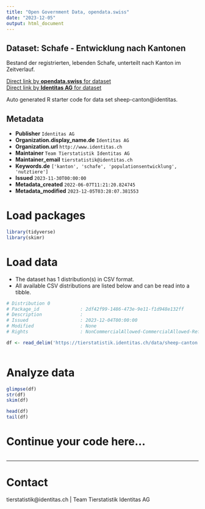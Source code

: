 ```yaml
---
title: "Open Government Data, opendata.swiss"
date: "2023-12-05"
output: html_document
---
```


## Dataset: Schafe - Entwicklung nach Kantonen

Bestand der registrierten, lebenden Schafe, unterteilt nach Kanton im Zeitverlauf. 

[Direct link by **opendata.swiss** for dataset](https://opendata.swiss/de/dataset/schafe-entwicklung-nach-kantonen)<br>
[Direct link by **Identitas AG** for dataset](https://tierstatistik.identitas.ch/)

Auto generated R starter code for data set sheep-canton@identitas.

## Metadata

- **Publisher** `Identitas AG`
- **Organization.display_name.de** `Identitas AG`
- **Organization.url** `http://www.identitas.ch`
- **Maintainer** `Team Tierstatistik Identitas AG`
- **Maintainer_email** `tierstatistik@identitas.ch`
- **Keywords.de** `['kanton', 'schafe', 'populationsentwicklung', 'nutztiere']`
- **Issued** `2023-11-30T00:00:00`
- **Metadata_created** `2022-06-07T11:21:20.824745`
- **Metadata_modified** `2023-12-05T03:28:07.381553`


# Load packages

```r

library(tidyverse)
library(skimr)

```

# Load data

-   The dataset has 1 distribution(s) in CSV format.
-   All available CSV distributions are listed below and can be read into a tibble.

```r

# Distribution 0
# Package_id               : 2df42f99-1486-473e-9e11-f1d948e132ff
# Description              : 
# Issued                   : 2023-12-04T00:00:00
# Modified                 : None
# Rights                   : NonCommercialAllowed-CommercialAllowed-ReferenceRequired

df <- read_delim('https://tierstatistik.identitas.ch/data/sheep-canton.csv')



```

# Analyze data

```r

glimpse(df)
str(df)
skim(df)

head(df)
tail(df)

```

# Continue your code here...

```r

```

------------------------------------------------------------------------

# Contact

tierstatistik@identitas.ch | Team Tierstatistik Identitas AG
